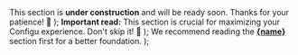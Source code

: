   <Warning>
    This section is <b>under construction</b> and will be ready soon. Thanks for your patience! 🚧
  </Warning>
);

  <Tip>
    <b>Important read:</b> This section is crucial for maximizing your Configu experience. Don't skip it! 🌟
  </Tip>
);

  <Tip>
    We recommend reading the <a href={link} target="_blank"><b>{name}</b></a> section first for a better foundation.
  </Tip>
);
